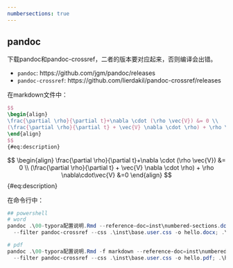 ```yaml
---
numbersections: true
---
```


## pandoc

下载pandoc和pandoc-crossref，二者的版本要对应起来，否则编译会出错。

- `pandoc`: https://github.com/jgm/pandoc/releases
- `pandoc-crossref`: https://github.com/lierdakil/pandoc-crossref/releases

在markdown文件中：

```latex
$$
\begin{align}       
\frac{\partial \rho}{\partial t}+\nabla \cdot (\rho \vec{V}) &= 0 \\
(\frac{\partial \rho}{\partial t} + \vec{V} \nabla \cdot \rho) + \rho \nabla\cdot\vec{V} &=0
\end{align}
$$
{#eq:description}
```

$$
\begin{align}       
\frac{\partial \rho}{\partial t}+\nabla \cdot (\rho \vec{V}) &= 0 \\
(\frac{\partial \rho}{\partial t} + \vec{V} \nabla \cdot \rho) + \rho \nabla\cdot\vec{V} &=0
\end{align}
$$
{#eq:description}

在命令行中：

```powershell
## powershell
# word
pandoc .\00-typora配置说明.Rmd --reference-doc=inst\numbered-sections.docx `
  --filter pandoc-crossref --css .\inst\base.user.css -o hello.docx; .\hello.docx

# pdf
pandoc .\00-typora配置说明.Rmd -f markdown --reference-doc=inst\numbered-sections.docx `
  --filter pandoc-crossref --css .\inst\base.user.css -o hello.pdf; .\hello.pdf
```
